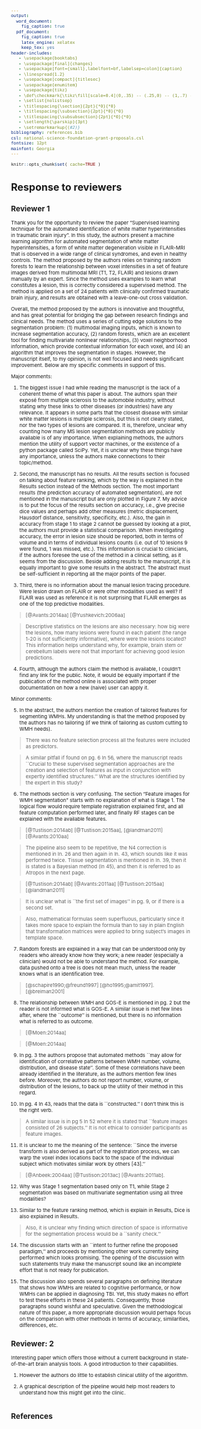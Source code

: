 ```yaml
---
output:
  word_document:
    fig_caption: true
  pdf_document:
    fig_caption: true
    latex_engine: xelatex
    keep_tex: yes
header-includes:
   - \usepackage{booktabs}
   - \usepackage[final]{changes}
   - \usepackage[font={small},labelfont=bf,labelsep=colon]{caption}
   - \linespread{1.2}
   - \usepackage[compact]{titlesec}
   - \usepackage{enumitem}
   - \usepackage{tikz}
   - \def\checkmark{\tikz\fill[scale=0.4](0,.35) -- (.25,0) -- (1,.7) -- (.25,.15) -- cycle;}
   - \setlist{nolistsep}
   - \titlespacing{\section}{2pt}{*0}{*0}
   - \titlespacing{\subsection}{2pt}{*0}{*0}
   - \titlespacing{\subsubsection}{2pt}{*0}{*0}
   - \setlength{\parskip}{3pt}
   - \setremarkmarkup{(#2)}
bibliography: references.bib
csl: national-science-foundation-grant-proposals.csl
fontsize: 12pt
mainfont: Georgia
---
```


<style type="text/css">
body,
code.bash{
  font-size: 8px;
}
pre {
  font-size: 8px
}
</style>



```r
knitr::opts_chunk$set( cache=TRUE )
```

# Response to reviewers

_\textcolor{blue}{We appreciate the time spent by the editors and reviewers in
assessing our manuscript.  Please see below for a point-by-point response to the
issues raised.}_

## Reviewer 1

Thank you for the opportunity to review the paper "Supervised learning
technique for the automated identification of white matter
hyperintensities in traumatic brain injury". In this study, the authors
present a machine learning algorithm for automated segmentation of white
matter hyperintensities, a form of white matter degeneration visible in
FLAIR-MRI that is observed in a wide range of clinical syndromes, and
even in healthy controls. The method proposed by the authors relies on
training random forests to learn the relationship between voxel
intensities in a set of feature images derived from multimodal MRI (T1,
T2, FLAIR) and lesions drawn manually by an expert. Since the method uses
examples to learn what constitutes a lesion, this is correctly considered
a supervised method. The method is applied on a set of 24 patients with
clinically confirmed traumatic brain injury, and results are obtained
with a leave-one-out cross validation.

Overall, the method proposed by the authors is innovative and thoughtful,
and has great potential for bridging the gap between research findings
and clinical needs. The method uses a series of cutting edge solutions to
the segmentation problem: (1) multimodal imaging inputs, which is known
to increase segmentation accuracy, (2) random forests, which are an
excellent tool for finding multivariate nonlinear relationships, (3)
voxel neighborhood information, which provide contextual information for
each voxel, and (4) an algorithm that improves the segmentation in
stages. However, the manuscript itself, to my opinion, is not well
focused and needs significant improvement. Below are my specific comments
in support of this.

> _\textcolor{blue}{We thank the reviewer for the generally positive assessment of our work.  We also
> appreciate the detailed critique below to help us improve specific aspects of the
> presentation.}_

Major comments:

1. The biggest issue I had while reading the manuscript is the lack of a
coherent theme of what this paper is about. The authors span their exposé
from multiple sclerosis to the automobile industry, without stating why
these links to other diseases (or industries) have any relevance. It
appears in some parts that the closest disease with similar white matter
lesions is multiple sclerosis, but this is not clearly stated, nor the
two types of lesions are compared. It is, therefore, unclear why counting
how many MS lesion segmentation methods are publicly available is of any
importance. When explaining methods, the authors mention the utility of
support vector machines, or the existence of a python package called
SciPy. Yet, it is unclear why these things have any importance, unless
the authors make connections to their topic/method.

> _\textcolor{blue}{We reduced the introduction to limit the clinical motivation to a
TBI context and removed mention of multiple sclerosis to remove any assumption of
disease similarity (although the segmentation approaches can be similar).  We also
removed the paragraph dealing with publicly available software for neuroimaging analysis.
}_

2. Second, the manuscript has no results. All the results section is focused
on talking about feature ranking, which by the way is explained in the
Results section instead of the Methods section. The most important
results (the prediction accuracy of automated segmentation), are not
mentioned in the manuscript but are only plotted in Figure 7. My advice
is to put the focus of the results section on accuracy, i.e., give
precise dice values and perhaps add other measures (metric displacement,
Hausdorf distance, sensitivity, specificity, etc.). Also, the gain in
accuracy from stage 1 to stage 2 cannot be guessed by looking at a plot,
the authors must provide a statistical comparison. When investigating
accuracy, the error in lesion size should be reported, both in terms of
volume and in terms of individual lesions counts (i.e. out of 10 lesions
9 were found, 1 was missed, etc.). This information is crucial to
clinicians, if the authors foresee the use of the method in a clinical
setting, as it seems from the discussion. Beside adding results to the
manuscript, it is equally important to give some results in the abstract.
The abstract must be self-sufficient in reporting all the major points of
the paper.

> _\textcolor{blue}{We completely reorganized the results and discussion
section to reflect the new evaluation.  In addition, we added a synopsis
of these results to the abstract.}_

3. Third, there is no information about the manual lesion tracing procedure.
Were lesion drawn on FLAIR or were other modalities used as well? If
FLAIR was used as reference it is not surprising that FLAIR emerges as
one of the top predictive modalities.

> _\textcolor{blue}{We added the following to the Methods section:}_

> \textcolor{blue}{The first author (J. R. S.) performed the manual WMH tracings for all 26  subjects.  J. R. S. is a radiologist certified by the American Board of Radiology, with a certificate of advanced qualification in vascular and interventional radiology, over 18 years of research experience in TBI, and 6 years of clinical imaging experience.  All multi-modal MR dicom image slices were converted to the nifti file format. All nifti image volumes for each subject were rigidly aligned to the T1 image of that subject using the ANTs software} [@Avants:2014aa] \textcolor{blue}{.  The normalized MRI volumes were then provided to J. R. S. who traced each lesion using the ITK-SNAP tool} [@Yushkevich:2006aa]
> \textcolor{blue}{ which has multi-image overlay capabilities for visualizing all modalities in all three canonical views.}

> Descriptive statistics on the lesions are also necessary: how big were the
> lesions, how many lesions were found in each patient (the range 1-20 is not sufficiently
> informative), where were the lesions located? This information helps
> understand why, for example, brain stem or cerebellum labels were not
> that important for achieving good lesion predictions.

> _\textcolor{blue}{We added the following sentence to the opening paragraph of the
Imaging subsection of the Methods section:}_

> \textcolor{blue}{All lesions were isolated in the white matter of the cerebrum.
Table 1 provides a descriptive statistical summary of the variation in lesion load across the selected cohort.}

> _\textcolor{blue}{as well as the corresponding table:}_

\input{trainingData.tex}

\clearpage

4. Fourth, although the authors claim the method is available, I couldn't
find any link for the public. Note, it would be equally important if the
publication of the method online is associated with proper documentation
on how a new (naive) user can apply it.

> _\textcolor{blue}{Our methodological publication history demonstrates that we are
very supportive of open science and have released both code and data in conjunction
with these publications in public forums, such as github.  However, permission to
publicly release the data for this data has not yet been obtained and so we removed
the mention of public availability.  However, when we do get permission, it will
be posted to the github repository associated with this manuscript
(https://github.com/ntustison/WatchMeHyperventilate), which we mention in the text,
for future readers.
}_

Minor comments:

5. In the abstract, the authors mention the creation of tailored features
for segmenting WMHs. My understanding is that the method proposed by the
authors has no tailoring (if we think of tailoring as custom cutting to
WMH needs).

> _\textcolor{blue}{We removed the word ``tailor'' in its various forms in the
manuscript to avoid the misreading described by the reviewer.}_

> There was no feature selection process all the features were
> included as predictors.

> _\textcolor{blue}{Although feature selection is mentioned in the manuscript, nowhere
do we mention or imply any type of computational feature selection.  There was
a feature selection process in that we selected ones from the myriad feature images that
one can possibly produce based on our targeted application, i.e. WMHs.}_

> A similar pitfall if found on pg. 6 ln 56, where
> the manuscript reads ``Crucial to these supervised segmentation approaches
> are the creation and selection of features as input in conjunction with
> expertly identified structures.'' What are the structures identified by
> the expert in this study?

> _\textcolor{blue}{For this particular application, white matter hyperintensities
are the structure of interest.  We have re-emphasized this point by writing:
}_

> \textcolor{blue}{Crucial to these supervised segmentation approaches are the creation and selection of
``features'' as input (i.e., feature images constructed from the training data)
in conjunction with expertly identified structures of interest
(i.e., WMHs) for model construction.}

6. The methods section is very confusing. The section "Feature images for
WMH segmentation" starts with no explanation of what is Stage 1. The
logical flow would require template registration explained first, and all
feature computation performed later, and finally RF stages can be
explained with the available features.

> _\textcolor{blue}{We added Figure 1 which gives an overview of the basic workflow.
>   It can be seen below in response to item 2 of Reviewer 2.  We reference
>   this figure numerous times in the text as a visual explanatory aid.}_
> _\textcolor{blue}{We also added a paragraph at the beginning of the "Quantitative analysis" subsection
>   which gives an overview of the methods section including an description of Stage 1 and Stage2.}_
>
>   \textcolor{blue}{Figure 1 provides a graphical overview of the proposed workflow.  The major components
include offline generation of symmetric multimodal templates, the creation of
feature images from the training data which are then employed for statistical
prediction using a concatenated random forest framework.  This framework involves
the use of two random forest models where the outcome (i.e., the tissue
probability estimates) of the first RF model application,
which we denote as ``Stage 1'', is used as input (along with the original set of
feature images) to a refinement RF model segmentation which we denote as ``Stage 2''.
Once these offline steps
are performed, a new (i.e., unsegmented) subject can then be processed using the proposed pipeline.}
>
> _\textcolor{blue}{We also added a subsection explaining the symmetric multimodal template:}_
>
> \textcolor{blue}{Following} [@Tustison:2014ab] \textcolor{blue}{and} [@Tustison:2015aa], \textcolor{blue}{optimally derived templates
> serve for both brain tissue segmentation (for the derivation of tissue prior probability maps) and generation of asymmetry feature images.
> For this work we use the multi-modal data available from the public MMRR data set}
> [@landman2011]\textcolor{blue}{.  We used all 46 multi-modal acquisitions of that study to produce a multi-modal template according to the procedure described in} [@Avants:2010aa] \textcolor{blue}{which
> results in a mean (in terms of both shape and intensity) multivariate template representing the entire cohort.  Mid-canonical slices of the FLAIR, T1, and T2 components are illustrated in Figure 2.}
>
> _\textcolor{blue}{These changes complement the edits made in response to other review items.}_


> The pipeline also seem to be
> repetitive, the N4 correction is mentioned in ln. 26 and then again in
> ln. 43, which sounds like it was performed twice. Tissue segmentation is
> mentioned in ln. 39, then it is stated is a Bayesian method (ln 45), and
> then it is referred to as Atropos in the next page.

> _\textcolor{blue}{The two mentions of N4 are due to the fact that they are associated
with two distinct pipelines:  1) preparation of the images for extracting feature values
and 2) brain extration and $n$-tissue segmentation.  We rewrote the section in question
to avoid any confusing redundancy:}_

> _\textcolor{blue}{The T1 image is then processed via the ANTs brain
extraction and normal tissue segmentation pipelines}_ [@Tustison:2014ab]
> _\textcolor{blue}{.  The result is a mask delineating the brain
parenchyma and probabilistic estimates of the CSF, gray matter, white matter,
deep gray matter, brain stem, and cerebellum}_ [@Avants:2011aa]
> _\textcolor{blue}{.  These provide the expertly annotated labels for the
first six tissue labels given above.  Tissue prior probability maps for segmentation
are from multi-model optimal symmetric shape/intensity templates}_ [@Tustison:2015aa]
> _\textcolor{blue}{created from the public MMRR data set}_  [@landman2011]
> _\textcolor{blue}{(cf Figure 3).}_



> It is unclear what is ``the first set of images'' in pg. 9, or if there is a second set.

> _\textcolor{blue}{We clarified this confusion by changing the sentence in question from}_

> \textcolor{blue}{To model the intensity information the first set of images simply includes the
> preprocessed and normalized intensity FLAIR, T1, and T2 image voxel values.}

> _\textcolor{blue}{to}_

> \textcolor{blue}{Feature values include the preprocessed FLAIR, T1, and T2 image voxel intensities.}

> Also, mathematical formulas seem superfluous, particularly since it takes more
> space to explain the formula than to say in plain English that
> transformation matrices were applied to bring subject's images in
> template space.

> _\textcolor{blue}{Done.  We removed the mathematical formulas.}_

7. Random forests are explained in a way that can be understood only by
readers who already know how they work; a new reader (especially a
clinician) would not be able to understand the method. For example, data
pushed onto a tree is does not mean much, unless the reader knows what is
an identification tree.

> _\textcolor{blue}{
We revised the explanation of random forests as follows:}_

> \textcolor{blue}{The basic component of
the random forest paradigm is the ``decision tree'' often represented by a flowchart or
graph where internal nodes represent ``tests'', or decisions, and the edges represent the outcome of those tests.  The final, or end, nodes represent the various classifications produced by traversal through the decision tree.  For the proposed application, individual
voxels (and their corresponding feature values) are introduced at the root of a particular
decision tree and traverse the edges and internal nodes ultimately ending up at one of
the classification nodes according to the tests at each internal node.  A single random
forest model will consist of many such trees (often refered to as an ``ensemble'').}
> \textcolor{blue}{Although decision trees had been extensively studied, the success of employing collections of such weak learners for boosting machine learning performance
(e.g., AdaBoost)} [@schapire1990;@freund1997]
>  \textcolor{blue}{influenced the similarly sytled conglomeration of decision trees into ``forests'' with randomized node optimization} [@ho1995;@amit1997].
\textcolor{blue}{Finally, Breiman} [@breiman2001]
\textcolor{blue}{improved accuracy by random sampling of training data (i.e., ``bagging'') resulting
in the current random forest technique applied here.}
> \textcolor{blue}{As voxels and their feature values are ``pushed'' through each decision tree in the forest,  votes for each label are accumulated and converted to probability values for all classification possiblilities at
each voxel location.}

8. The relationship between WMH and GOS-E is mentioned in pg. 2 but the
reader is not informed what is GOS-E.
A similar issue is met few lines
after, where the ``outcome'' is mentioned, but there is no information what
is referred to as outcome.

> _\textcolor{blue}{The sentence in question reads:}_

> \textcolor{blue}{Further, volume of FLAIR lesions within the corpus
callosum, brainstem, and thalamus in patients with severe TBI correlates
with Glasgow Outcome-Extended (GOS-E) scores.} [@Moen:2014aa]

> _\textcolor{blue}{Although the full phrase corresponding to the acronym
in question is provided prior to the acronym in the text (along with an
explanatory reference), we have added the following clarification:}_

> \textcolor{blue}{Further, volume of FLAIR lesions within the corpus
callosum, brainstem, and thalamus in patients with severe TBI correlates
with Glasgow Outcome-Extended (GOS-E) scores} [@Moen:2014aa]
> \textcolor{blue}{---a numeric groupwise assessment used to
classify ``outcome'' in TBI patients where ``outcome'' refers to the
spectrum of possible prognoses from death to disability to recovery.}

9. In pg. 3 the authors propose that automated methods ``may allow for
identification of correlative patterns between WMH number, volume,
distribution, and disease state''. Some of these correlations have been
already identified in the literature, as the authors mention few lines
before. Moreover, the authors do not report number, volume, or
distribution of the lesions, to back up the utility of their method in
this regard.

> _\textcolor{blue}{We removed the sentence in question.  Also, as mentioned in
response to item 3, we added Table 1.}_

10. In pg. 4 ln 43, reads that the data is ``constructed.'' I don't think this
is the right verb.

> _\textcolor{blue}{We agree that the sentence in question could be read this way.
We have, therefore, clarified the sentence in question to read
``Once the ensemble of decision trees is constructed, data to be classified is ``pushed''
through each decision tree resulting in a single classification ``vote'' per tree.''}_

> A similar issue is in pg 5 ln 52 where it is stated that ``feature images
> consisted of 26 subjects.'' It is not ethical to consider participants as feature
> images.

> _\textcolor{blue}{This was a grammatical mistake, not a question of
ethics.  It has been fixed: ``The feature images
were derived from MR acquisitions of 26 subjects\ldots''}_

11. It is unclear to me the meaning of the sentence: ``Since the inverse
transform is also derived as part of the registration process, we can
warp the voxel index locations back to the space of the individual
subject which motivates similar work by others [43].''

> _\textcolor{blue}{The sentences were rewritten as follows:}_

> \textcolor{blue}{Similar feature images were used in}
[@Anbeek:2004aa]
> \textcolor{blue}{although, unlike the proposed framework, this previous work lacks
> normalization to the standard
> coordinate system provided by the template to dramatically improve spatial specificity
> across all subjects.  To generate these images, the T1 image of each subject is
> registered to the T1 template component using a B-spline variant} [@Tustison:2013ac]
> \textcolor{blue}{of the well-known ANTs Symmetric Normalization (SyN) algorithm} [@Avants:2011ab].
> \textcolor{blue}{Using the derived transforms, the template coordinate images are warped back to the space of the individual subject.}



12. Why was Stage 1 segmentation based only on T1, while Stage 2 segmentation
was based on multivariate segmentation using all three modalities?

> _\textcolor{blue}{We added the following clarification:}_

> \textcolor{blue}{In order to maximize the spatial information for the $n$-tissue segmentation
process following the voxelwise RF classification of Stage 1, we use all three
aligned preprocessed images for multivariate segmentation during the second stage.}

13. Similar to the feature ranking method, which is explain in Results, Dice
is also explained in Results.

> _\textcolor{blue}{We removed the equation for the Dice metric and described the
evaluation procedure in the Methods section.}_

> Also, it is unclear why finding which direction of space is informative for the
> segmentation process would be a ``sanity check.''

> _\textcolor{blue}{We removed this section to avoid unnecessary confusion.}_

14. The discussion starts with an ``intent to further refine the proposed
paradigm,'' and proceeds by mentioning other work currently being
performed which looks promising. The opening of the discussion with such
statements truly make the manuscript sound like an incomplete effort that
is not ready for publication.

> _\textcolor{blue}{We appreciate the positive view of our current work.
The full sentence in question is ``Although only a
single expert was used to produce the manual labelings, our intent is to
further refine the proposed paradigm by crowdsourcing with feedback from
other experts who interact with both the data and methodology.''
In our opinion, simply mentioning specific details regarding future work
does not mean that the manuscript ``sounds like an incomplete effort.''
Rather, it is simply an admission, similar to much of what is reported
in the literature, that our research program is ongoing.}_

15. The discussion also spends several paragraphs on defining literature that
shows how WMHs are related to cognitive performance, or how WMHs can be
applied in diagnosing TBI. Yet, this study makes no effort to test these
efforts in these 24 patients. Consequently, those paragraphs sound
wishful and speculative. Given the methodological nature of this paper, a
more appropriate discussion would perhaps focus on the comparison with
other methods in terms of accuracy, similarities, differences, etc.

> _\textcolor{blue}{We removed the paragraphs in question and added a
comparison discussion.}_

## Reviewer: 2

Interesting paper which offers those without a current background in
state-of-the-art brain analysis tools. A good introduction to their capabilities.

> _\textcolor{blue}{We thank the reviewer for the positive comments regarding our work.}_

1. However the authors do little to establish clinical utility of the
algorithm.

> _\textcolor{blue}{We appreciate
> the opportunity to clarify the precise nature of our contribution which is methodological
> (vs. clinical).  We have shortened the introduction to focus specifically on previous TBI
clinical research involving WMHs and then point to the need for automated
techniques to minimize the variability and time requirements of manual
segmentation of WMHs.  This would allow for large-scale studies and potentially more accurate
and reproducible quantitation.
}_

2. A graphical description of the pipeline would help most
readers to understand how this might get into the clinic.

> _\textcolor{blue}{Done.  We added the following figure as a graphical description of
> the pipeline to the manuscript:}_

![\textcolor{blue}{Workflow illustration for the proposed pipeline.  Processing of the multi-modal
input MRI for a single subject, using the multi-modal symmetric template, results in
the generation of the feature images.  These feature images are used as input to the
Stage 1 RF model producing the initial RF probability map estimates.  The Stage 1
voting maps, the original feature images, and the Stage 2 RF model result in the
final voting maps which includes the WMH probability estimate.  Note that the RF models
are constructed once from a set of training data which are processed using the
same feature-construction pipeline as the single-subject input MRI.}](Figures/wmhPipeline.png)

\clearpage

## References
